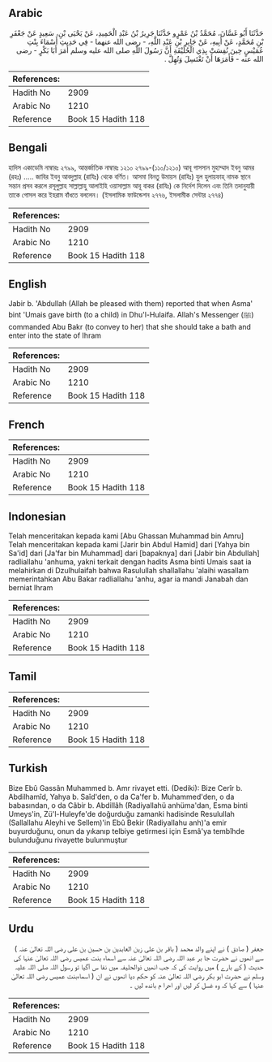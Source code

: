## Arabic


<div dir="rtl" lang="ar" style={{fontSize:'larger',backgroundColor:'#f8f9fa',padding:20}}>
حَدَّثَنَا أَبُو غَسَّانَ، مُحَمَّدُ بْنُ عَمْرٍو حَدَّثَنَا جَرِيرُ بْنُ عَبْدِ الْحَمِيدِ، عَنْ يَحْيَى بْنِ، سَعِيدٍ عَنْ جَعْفَرِ بْنِ مُحَمَّدٍ، عَنْ أَبِيهِ، عَنْ جَابِرِ بْنِ عَبْدِ اللَّهِ، - رضى الله عنهما - فِي حَدِيثِ أَسْمَاءَ بِنْتِ عُمَيْسٍ حِينَ نُفِسَتْ بِذِي الْحُلَيْفَةِ أَنَّ رَسُولَ اللَّهِ صلى الله عليه وسلم أَمَرَ أَبَا بَكْرٍ - رضى الله عنه - فَأَمَرَهَا أَنْ تَغْتَسِلَ وَتُهِلَّ ‏.‏
</div>
<div style={{backgroundColor:'#f8f9fa',padding:20, marginBottom: 10}}><table> <thead> <tr> <th>References:</th> <th></th> </tr> </thead> <tbody><tr><td>Hadith No</td><td>2909</td></tr><tr><td>Arabic No</td><td>1210</td></tr><tr><td>Reference</td><td>Book 15 Hadith 118</td></tr></tbody></table></div>

## Bengali


<div dir="ltr" lang="bn" style={{fontSize:'larger',backgroundColor:'#f8f9fa',padding:20}}>
হাদিস একাডেমি নাম্বারঃ ২৭৯৯, আন্তর্জাতিক নাম্বারঃ ১২১০ ২৭৯৯-(১১০/১২১০) আবূ গাসসান মুহাম্মাদ ইবনু আমর (রহঃ) ..... জাবির ইবনু আবদুল্লাহ (রাযিঃ) থেকে বর্ণিত। আসমা বিনতু উমায়স (রাযিঃ) যুল হুলায়ফাহ্ নামক স্থানে সন্তান প্রসব করলে রসূলুল্লাহ সাল্লাল্লাহু আলাইহি ওয়াসাল্লাম আবূ বাকর (রাযিঃ) কে নির্দেশ দিলেন এবং তিনি তদানুযায়ী তাকে গোসল করে ইহরাম বাঁধতে বললেন। (ইসলামিক ফাউন্ডেশন ২৭৭৬, ইসলামীক সেন্টার ২৭৭৪)
</div>
<div style={{backgroundColor:'#f8f9fa',padding:20, marginBottom: 10}}><table> <thead> <tr> <th>References:</th> <th></th> </tr> </thead> <tbody><tr><td>Hadith No</td><td>2909</td></tr><tr><td>Arabic No</td><td>1210</td></tr><tr><td>Reference</td><td>Book 15 Hadith 118</td></tr></tbody></table></div>

## English


<div dir="ltr" lang="en" style={{fontSize:'larger',backgroundColor:'#f8f9fa',padding:20}}>
Jabir b. 'Abdullah (Allah be pleased with them) reported that when Asma' bint 'Umais gave birth (to a child) in Dhu'l-Hulaifa. Allah's Messenger (ﷺ) commanded Abu Bakr (to convey to her) that she should take a bath and enter into the state of Ihram
</div>
<div style={{backgroundColor:'#f8f9fa',padding:20, marginBottom: 10}}><table> <thead> <tr> <th>References:</th> <th></th> </tr> </thead> <tbody><tr><td>Hadith No</td><td>2909</td></tr><tr><td>Arabic No</td><td>1210</td></tr><tr><td>Reference</td><td>Book 15 Hadith 118</td></tr></tbody></table></div>

## French


<div dir="ltr" lang="fr" style={{fontSize:'larger',backgroundColor:'#f8f9fa',padding:20}}>

</div>
<div style={{backgroundColor:'#f8f9fa',padding:20, marginBottom: 10}}><table> <thead> <tr> <th>References:</th> <th></th> </tr> </thead> <tbody><tr><td>Hadith No</td><td>2909</td></tr><tr><td>Arabic No</td><td>1210</td></tr><tr><td>Reference</td><td>Book 15 Hadith 118</td></tr></tbody></table></div>

## Indonesian


<div dir="ltr" lang="id" style={{fontSize:'larger',backgroundColor:'#f8f9fa',padding:20}}>
Telah menceritakan kepada kami [Abu Ghassan Muhammad bin Amru] Telah menceritakan kepada kami [Jarir bin Abdul Hamid] dari [Yahya bin Sa'id] dari [Ja'far bin Muhammad] dari [bapaknya] dari [Jabir bin Abdullah] radliallahu 'anhuma, yakni terkait dengan hadits Asma binti Umais saat ia melahirkan di Dzulhulaifah bahwa Rasulullah shallallahu 'alaihi wasallam memerintahkan Abu Bakar radliallahu 'anhu, agar ia mandi Janabah dan berniat Ihram
</div>
<div style={{backgroundColor:'#f8f9fa',padding:20, marginBottom: 10}}><table> <thead> <tr> <th>References:</th> <th></th> </tr> </thead> <tbody><tr><td>Hadith No</td><td>2909</td></tr><tr><td>Arabic No</td><td>1210</td></tr><tr><td>Reference</td><td>Book 15 Hadith 118</td></tr></tbody></table></div>

## Tamil


<div dir="ltr" lang="ta" style={{fontSize:'larger',backgroundColor:'#f8f9fa',padding:20}}>

</div>
<div style={{backgroundColor:'#f8f9fa',padding:20, marginBottom: 10}}><table> <thead> <tr> <th>References:</th> <th></th> </tr> </thead> <tbody><tr><td>Hadith No</td><td>2909</td></tr><tr><td>Arabic No</td><td>1210</td></tr><tr><td>Reference</td><td>Book 15 Hadith 118</td></tr></tbody></table></div>

## Turkish


<div dir="ltr" lang="tr" style={{fontSize:'larger',backgroundColor:'#f8f9fa',padding:20}}>
Bize Ebû Gassân Muhammed b. Amr rivayet etti. (Dediki): Bize Cerîr b. Abdilhamîd, Yahya b. Saîd'den, o da Ca'fer b. Muhammed'den, o da babasından, o da Câbir b. Abdillâh (Radiyallahü anhüma'dan, Esma binti Umeys'in, Zü'l-Huleyfe'de doğurduğu zamanki hadisinde Resulullah (Sallallahu Aleyhi ve Sellem)'in Ebû Bekir (Radiyallahu anh)'a emir buyurduğunu, onun da yıkanıp telbiye getirmesi için Esmâ'ya tembîhde bulunduğunu rivayette bulunmuştur
</div>
<div style={{backgroundColor:'#f8f9fa',padding:20, marginBottom: 10}}><table> <thead> <tr> <th>References:</th> <th></th> </tr> </thead> <tbody><tr><td>Hadith No</td><td>2909</td></tr><tr><td>Arabic No</td><td>1210</td></tr><tr><td>Reference</td><td>Book 15 Hadith 118</td></tr></tbody></table></div>

## Urdu


<div dir="rtl" lang="ur" style={{fontSize:'larger',backgroundColor:'#f8f9fa',padding:20}}>
جعفر ( صادق ) نے اپنے والد محمد ( باقر بن علی زین العابدین بن حسین بن علی رضی اللہ تعالیٰ عنہ ) سے انھوں نے حضرت جا بر عبد اللہ رضی اللہ تعالیٰ عنہ سے اسماء بنت عمیس رضی اللہ تعالیٰ عنہا کی حدیث ( کے بارے ) میں روایت کی کہ جب انھیں ذوالحلیفہ میں نفا س آگیا تو رسول اللہ صلی اللہ علیہ وسلم نے حضرت ابو بکر رضی اللہ تعالیٰ عنہ کو حکم دیا انھوں نے ان ( اسماءبنت عمیس رضی اللہ تعالیٰ عنہا ) سے کہا کہ وہ غسل کر لیں اور احرا م باندھ لیں ۔
</div>
<div style={{backgroundColor:'#f8f9fa',padding:20, marginBottom: 10}}><table> <thead> <tr> <th>References:</th> <th></th> </tr> </thead> <tbody><tr><td>Hadith No</td><td>2909</td></tr><tr><td>Arabic No</td><td>1210</td></tr><tr><td>Reference</td><td>Book 15 Hadith 118</td></tr></tbody></table></div>